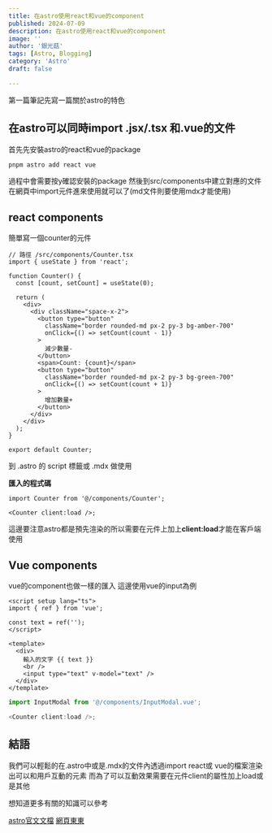 ```yaml
---
title: 在astro使用react和vue的component
published: 2024-07-09
description: 在astro使用react和vue的component
image: ''
author: '銀光菇'
tags: [Astro, Blogging]
category: 'Astro'
draft: false 

---
```



第一篇筆記先寫一篇關於astro的特色

## 在astro可以同時import .jsx/.tsx 和.vue的文件

首先先安裝astro的react和vue的package

```sh
pnpm astro add react vue
```

過程中會需要按y確認安裝的package
然後到src/components中建立對應的文件
在網頁中import元件進來使用就可以了(md文件則要使用mdx才能使用)

## react components

簡單寫一個counter的元件

```tsx
// 路徑 /src/components/Counter.tsx
import { useState } from 'react';

function Counter() {
  const [count, setCount] = useState(0);

  return (
    <div>
      <div className="space-x-2">
        <button type="button"
          className="border rounded-md px-2 py-3 bg-amber-700"
          onClick={() => setCount(count - 1)}
        >
          減少數量-
        </button>
        <span>Count: {count}</span>
        <button type="button"
          className="border rounded-md px-2 py-3 bg-green-700"
          onClick={() => setCount(count + 1)}
        >
          增加數量+
        </button>
      </div>
    </div>
  );
}

export default Counter;
```

到 .astro 的 script 標籤或 .mdx 做使用

<Counter client:load />

**匯入的程式碼**

```
import Counter from '@/components/Counter';

<Counter client:load />;
```

這邊要注意astro都是預先渲染的所以需要在元件上加上**client:load**才能在客戶端使用

## Vue components

vue的component也做一樣的匯入
這邊使用vue的input為例

```vue
<script setup lang="ts">
import { ref } from 'vue';

const text = ref('');
</script>

<template>
  <div>
    輸入的文字 {{ text }}
    <br />
    <input type="text" v-model="text" />
  </div>
</template>
```

<InputModal client:load />

```ts
import InputModal from '@/components/InputModal.vue';

<Counter client:load />;
```

## 結語

我們可以輕鬆的在.astro中或是.mdx的文件內透過import react或 vue的檔案渲染出可以和用戶互動的元素
而為了可以互動效果需要在元件client的屬性加上load或是其他

想知道更多有關的知識可以參考

[astro官文文檔](https://docs.astro.build/zh-tw/basics/astro-components/#%E5%85%83%E4%BB%B6%E6%A8%A1%E6%9D%BF)
[網頁東東](https://www.webdong.dev/post/astro-ui-framework-integration/)
